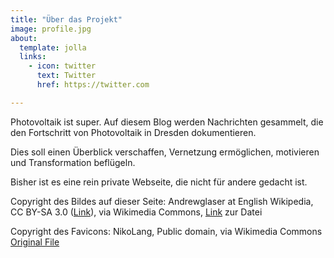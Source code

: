```yaml
---
title: "Über das Projekt"
image: profile.jpg
about:
  template: jolla
  links:
    - icon: twitter
      text: Twitter
      href: https://twitter.com

---
```


Photovoltaik ist super. Auf diesem Blog werden Nachrichten gesammelt, die den Fortschritt von Photovoltaik in Dresden dokumentieren.

Dies soll einen Überblick verschaffen, Vernetzung ermöglichen, motivieren und Transformation beflügeln.

Bisher ist es eine rein private Webseite, die nicht für andere gedacht ist.


Copyright des Bildes auf dieser Seite: Andrewglaser at English Wikipedia, CC BY-SA 3.0 ([Link](https://creativecommons.org/licenses/by-sa/3.0)), via Wikimedia Commons, [Link](https://commons.wikimedia.org/wiki/File:SoSie%2BSoSchiff_Ansicht.jpg) zur Datei

Copyright des Favicons:
NikoLang, Public domain, via Wikimedia Commons [Original File](https://commons.wikimedia.org/wiki/File:Celestia_sun.jpg)
